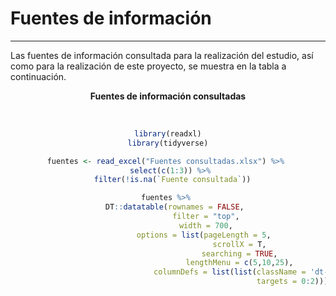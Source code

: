 # Fuentes de información {-}

***

Las fuentes de información consultada para la realización del estudio, así como para la realización de este proyecto, se muestra en la tabla a continuación.

<center>

**Fuentes de información consultadas**

<br>

```r

library(readxl)
library(tidyverse)

fuentes <- read_excel("Fuentes consultadas.xlsx") %>% 
  select(c(1:3)) %>% 
  filter(!is.na(`Fuente consultada`))

fuentes %>% 
   DT::datatable(rownames = FALSE,
                 filter = "top",
                 width = 700,
                 options = list(pageLength = 5, 
                                scrollX = T,
                                searching = TRUE,
                                lengthMenu = c(5,10,25),
                                columnDefs = list(list(className = 'dt-center',
                                                       targets = 0:2)))  )



```

</center>
